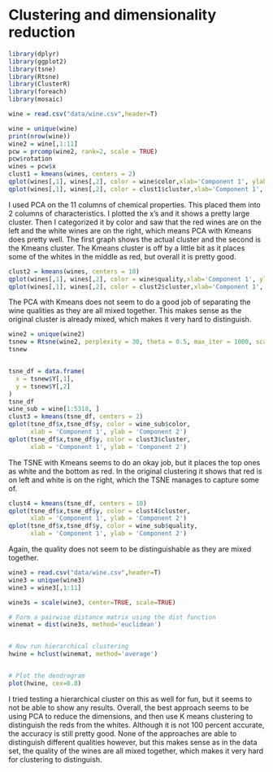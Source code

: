 # Clustering and dimensionality reduction
```{r}
library(dplyr)
library(ggplot2)
library(tsne)
library(Rtsne)
library(ClusterR) 
library(foreach)
library(mosaic)
```




```{r}
wine = read.csv("data/wine.csv",header=T)
```



```{r}
wine = unique(wine)
print(nrow(wine))
wine2 = wine[,1:11]
pcw = prcomp(wine2, rank=2, scale = TRUE)
pcw$rotation
wines = pcw$x
clust1 = kmeans(wines, centers = 2)
qplot(wines[,1], wines[,2], color = wine$color,xlab='Component 1', ylab='Component 2')
qplot(wines[,1], wines[,2], color = clust1$cluster,xlab='Component 1', ylab='Component 2')
```

I used PCA on the 11 columns of chemical properties. This placed them into 2 columns of characteristics. I plotted the x's and it shows a pretty large cluster. Then I categorized it by color and saw that the red wines are on the left and the white wines are on the right, which means PCA with Kmeans  does pretty well. The first graph shows the actual cluster and the second is the Kmeans cluster. The Kmeans cluster is off by a little bit as it places some of the whites in the middle as red, but overall it is pretty good.

```{r}
clust2 = kmeans(wines, centers = 10)
qplot(wines[,1], wines[,2], color = wine$quality,xlab='Component 1', ylab='Component 2')
qplot(wines[,1], wines[,2], color = clust2$cluster,xlab='Component 1', ylab='Component 2')
```
The PCA with Kmeans does not seem to do a good job of separating the wine qualities as they are all mixed together. This makes sense as the original cluster is already mixed, which makes it very hard to distinguish.


```{r}
wine2 = unique(wine2)
tsnew = Rtsne(wine2, perplexity = 30, theta = 0.5, max_iter = 1000, scale = TRUE)
tsnew


tsne_df = data.frame(
  x = tsnew$Y[,1],
  y = tsnew$Y[,2]
)
tsne_df
wine_sub = wine[1:5318, ]
clust3 = kmeans(tsne_df, centers = 2)
qplot(tsne_df$x,tsne_df$y, color = wine_sub$color,
      xlab = 'Component 1', ylab = 'Component 2')
qplot(tsne_df$x,tsne_df$y, color = clust3$cluster,
      xlab = 'Component 1', ylab = 'Component 2')

```
The TSNE with Kmeans seems to do an okay job, but it places the top ones as white and the bottom as red. In the original clustering it shows that red is on left and white is on the right, which the TSNE manages to capture some of. 

```{r}
clust4 = kmeans(tsne_df, centers = 10)
qplot(tsne_df$x,tsne_df$y, color = clust4$cluster,
      xlab = 'Component 1', ylab = 'Component 2')
qplot(tsne_df$x,tsne_df$y, color = wine_sub$quality,
      xlab = 'Component 1', ylab = 'Component 2')
```


Again, the quality does not seem to be distinguishable as they are mixed together.


```{r}
wine3 = read.csv("data/wine.csv",header=T)
wine3 = unique(wine3)
wine3 = wine3[,1:11]
```

```{r}
wine3s = scale(wine3, center=TRUE, scale=TRUE) 

# Form a pairwise distance matrix using the dist function
winemat = dist(wine3s, method='euclidean')


# Now run hierarchical clustering
hwine = hclust(winemat, method='average')


# Plot the dendrogram
plot(hwine, cex=0.8)
```


I tried testing a hierarchical cluster on this as well for fun, but it seems to not be able to show any results.
Overall, the best approach seems to be using PCA to reduce the dimensions, and then use K means clustering to distinguish the reds from the whites. Although it is not 100 percent accurate, the accuracy is still pretty good. None of the approaches are able to distinguish different qualities however, but this makes sense as in the data set, the quality of the wines are all mixed together, which makes it very hard for clustering to distinguish. 

